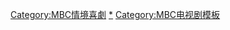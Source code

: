 {{Navbox
|name    = MBC情境喜劇
|titlestyle   = background-color:#cc0000; color:#f0b2b2;
|title   = [[File:Munhwa Broadcasting Company.svg|45px|link=文化廣播公司]] [[MBC情境喜劇|{{color|white|情境喜劇}}]]
|state = <includeonly>collapsed</includeonly>
|groupstyle = width: 10%;background-color:#f0b2b2; 
|group1  = 青春情境喜劇
|list1   = {{Navbox subgroup
|groupstyle = background-color:#f0b2b2; 
| group1 = 1996,99年
| list1  = [[三男三女]] / [[Jump (電視劇)|Jump]]
| group2 = 2000年
| list2  = [[家門的榮光 (MBC電視劇)|家門的榮光]] – [[男生女生向前走]] – [[男生女生向前走|新男生女生向前走]]
| group3 = 2002-03年
| list3  = [[男生女生向前走|男生女生向前走3]] / [[男生女生向前走|男生女生向前走4]]
| group4 = 2004-05年
| list4  = [[男生女生向前走|男生女生向前走5]] / [[彩虹羅曼史]]
}}
|group2  = 日日情境喜劇
|list2   = {{Navbox subgroup
|groupstyle = background-color:#f0b2b2; 
| group1  = 1996-97年
| list1   = [[兩個爸爸 (韓國電視劇)|兩個爸爸]]
| group2  = 2006-07年
| list2   = [[不可阻擋的High Kick！]] / [[泡菜奶酪微笑]]
| group3  = 2008-09年
| list3   = [[大象 (電視劇)|大象]] - [[可可島的秘密]] - [[那個男人]] / [[泰熙慧喬智賢]] - [[穿透屋顶的High Kick！]]
| group4  = 2010-11年
| list4   = [[越看越可愛]] – [[金枝玉葉向錢衝]] / [[High Kick！短腿的反击]]
| group5  = 2012年
| list5   = [[Stand By]] - [[媽媽是什麼]]
}}
|group3  = 月火情境喜劇
|list3   = {{Navbox subgroup
|groupstyle = background-color:#f0b2b2; 
| group1  =    2012年
| list1   = [[媽媽是什麼]]
}}
|group4  = 每週情境喜劇
|list4   = {{Navbox subgroup
|groupstyle = background-color:#f0b2b2; 
| group1  = 1995,98年
| list1   = [[主題遊戲]] / [[女人對女人]] - [[討厭啦]]
| group2  = 2000-01年
| list2   = [[繃帶家族]] - [[三個朋友]] / [[戀人們 (2001年電視劇)|戀人們]]
| group3  = 2004-06年
| list3   = [[小姐與大嬸之間]] / [[再見Francesca]] / [[靈魂伴侶 (年電視劇)|靈魂伴侶]]
| group4  = 2012-13年
| list4   = [[可以找到這個人]] – [[盲目家庭]] – [[盲目家庭|盲目家庭2]] / [[盲目家庭|盲目家庭3]]
}}
|group5  = 迷你情境喜劇
|list5   = {{Navbox subgroup
|groupstyle = background-color:#f0b2b2; 
| group1  = 2004,12年
| list1   = [[心跳變身]] – [[奇蹟 (2004年電視劇)|奇蹟]] – [[我來自朝鮮]] / [[第一千個男人]]
}}
}}
<includeonly>[[Category:MBC情境喜劇]]</includeonly>
<noinclude>
[[Category:MBC情境喜劇|*{{PAGENAME}}]]
[[Category:MBC电视剧模板]]
</noinclude>